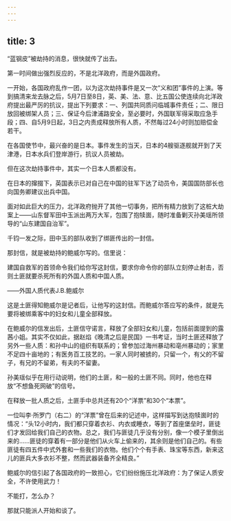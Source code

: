 ```yaml
---
---
---
```

title: 3
---



“蓝钢皮”被劫持的消息，很快就传了出去。

第一时间做出强烈反应的，不是北洋政府，而是外国政府。

一开始，各国政府乱作一团，以为这次劫持事件是又一次“义和团”事件的上演。等到搞清来龙去脉之后，5月7日至8日，英、美、法、意、比五国公使连续向北洋政府提出最严厉的抗议，提出下列要求：一、列国共同质问临城事件责任；二、限日放回被绑架人员；三、保证今后津浦路安全，至必要时，外国联军得采取应急手段；四、自5月9日起，3日之内责成释放所有人质，不然每过24小时则加赔偿金若干。

在各国使节中，最兴奋的是日本。事件发生的当天，日本的4艘驱逐舰就开到了天津港，日本水兵们登岸游行，抗议人员被劫。

但在这次劫持事件中，其实一个日本人质都没有。

在日本的撺掇下，英国表示已对自己在中国的驻军下达了动员令，美国国防部长也向国务卿建议出兵中国。

面对如此巨大的压力，北洋政府抛开了其他一切事务，把所有精力放到了这桩大劫案上——山东督军田中玉派出两万大军，包围了抱犊崮，随时准备剿灭孙美瑶所领导的“山东建国自治军”。

千钧一发之际，田中玉的部队收到了绑匪传出的一封信。

那封信，就是被劫持的鲍威尔写的。信里说：

建国自救军的首领命令我们给你写这封信，要求你命令你的部队立刻停止射击，否则土匪就要杀死所有的外国人质和中国人质。

——外国人质代表J.B.鲍威尔

这是土匪得知鲍威尔是记者后，让他写的这封信。而鲍威尔答应写的条件，就是先要将被绑乘客中的妇女和儿童全部释放。

在鲍威尔的信发出后，土匪信守诺言，释放了全部妇女和儿童，包括前面提到的露茜小姐。其实不仅如此，据赵焰《晚清之后是民国》一书考证，当时土匪还释放了另外一些人质：和孙中山的组织有联系的；曾参加过海州暴动和亳州暴动的；家里不足四十亩地的；有医务百工技艺的。一家人同时被掳的，只留一个，有父的不留子，有兄的不留弟，有夫的不留妻。

孙美瑶似乎在用行动说明，他们的土匪，和一般的土匪不同。同时，他也在释放“不想鱼死网破”的信号。

在释放一批人质之后，土匪手中总共还有20个“洋票”和30个“本票”。

一位叫李·所罗门（右二）的“洋票”曾在后来的记述中，这样描写到达抱犊崮时的情况：“头12小时内，我们都只穿着衣衫、内衣或睡衣，等到了首座堡垒时，匪徒们才发回给我们自己的衣物。总之，我们与匪徒几乎没有分别，像一个模子里倒出来的……匪徒的穿着有一部分是他们从火车上偷来的，其余则是他们自己的。有些匪徒有四五件中式外套和一些我们的衣物。他们个个有手表、珠宝等东西，新来这儿的匪兵大多衣衫不整，然而武器装备齐全精良。”



鲍威尔的信引起了各国政府的一致担心，它们纷纷施压北洋政府：为了保证人质安全，不许使用武力！

不能打，怎么办？

那就只能派人开始和谈了。